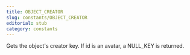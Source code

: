 ```yaml
---
title: OBJECT_CREATOR
slug: constants/OBJECT_CREATOR
editorial: stub
category: constants
---
```


<LSLConstant
	name="OBJECT_CREATOR"
	type="integer"
	value="8"
/>

Gets the object's creator key. If id is an avatar, a NULL_KEY is returned.
